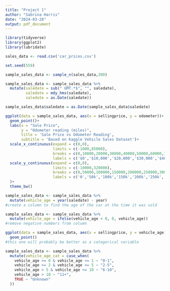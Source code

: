 ```yaml
---
title: "Project 1"
author: "Sabrina Harris"
date: "2024-03-28"
output: pdf_document
---
```


```r
library(tidyverse)
library(ggplot2)
library(lubridate)

sales_data <- read.csv('car_prices.csv')
```

```r
set.seed(559)

sample_sales_data <- sample_n(sales_data,300)
```


```r
sample_sales_data <- sample_sales_data %>%
  mutate(saledate = sub(" GMT.*$", "", saledate),
         saledate = mdy_hms(saledate), 
         saledate = as.Date(saledate))

sample_sales_data$saledate = as.Date(sample_sales_data$saledate)
```


```r
ggplot(data = sample_sales_data, aes(x = sellingprice, y = odometer))+
  geom_point()+
  labs(x = "Sale Price",
       y = "Odometer reading (miles)",
       title = 'Sale Price vs Odometer Reading',
       subtitle = 'Based on Kaggle Vehicle Sales Dataset')+
  scale_x_continuous(expand = c(0,0),
                     limits = c(-1000,85000),
                     breaks = c(0,10000,20000,30000,40000,50000,60000,70000,80000),
                     labels = c('$0','$10,000','$20,000','$30,000','$40,000','$50,000','$60,000','$70,000','$80,000'))+
  scale_y_continuous(expand = c(0,0),
                     limits = c(-10000,320000),
                     breaks = c(0,50000,100000,150000,200000,250000,300000),
                     labels = c('0','50k','100k','150k','200k','250k','300k')
  )+
  theme_bw()

```

```r

sample_sales_data <- sample_sales_data %>%
  mutate(vehicle_age = year(saledate) - year)
#create a column to find the age of the car at the time it was sold
```

```r
sample_sales_data <- sample_sales_data %>%
  mutate(vehicle_age = ifelse(vehicle_age < 0, 0, vehicle_age))
#remove negative numbers from column
```

```r
ggplot(data = sample_sales_data, aes(x = sellingprice, y = vehicle_age))+
  geom_point()
#this one will probably be better as a categorical variable

```


```r

sample_sales_data <- sample_sales_data %>%
  mutate(vehicle_age_cat = case_when(
    vehicle_age >= 0 & vehicle_age <= 1 ~ "0-1",
    vehicle_age >= 2 & vehicle_age <= 5 ~ "2-5",
    vehicle_age > 5 & vehicle_age <= 10 ~ "6-10",
    vehicle_age > 10 ~ "11+",
    TRUE ~ "Unknown"
  ))

```

